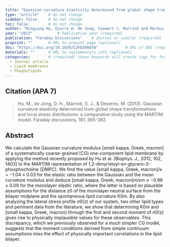```yaml
---
title: "Gaussian curvature elasticity determined from global shape transformations and local stress distributions: a comparative study using the MARTINI model"          # Paper title (required)
type: "article"    # do not change
sidebar: false     # do not change
toc: false         # do not change
author: "Mingyang Hu, Djurre H. de Jong, Siewert J. Marrink and Markus Deserno"         # Paper authors (required)
year: "2013"           # Publication year (required)
publication: "Faraday Discussions"    # Journal or similar (required)
preprint: ""       # URL to prepint page (optional)  
doi: "https://doi.org/10.1039/C2FD20087B"            # URL of DOI (required)  
materials: ""      # URL to suplementary info (optional)
categories:        # (required) these keywords will create tags for further filtering. 
  - Journal article
  - Lipid membranes
  - Phopholipids
---
```


<!-- 
The info below is just an example. 

Both fields are required and they have to be replaced with the respective info for each paper. 

Please notice the `> ` symbol before the citation, it gives it additional styling.  
-->

## Citation (APA 7)      

> Hu, M., de Jong, D. H., Marrink, S. J., & Deserno, M. (2013). Gaussian curvature elasticity determined from global shape transformations and local stress distributions: a comparative study using the MARTINI model. Faraday discussions, 161, 365-382.

## Abstract

We calculate the Gaussian curvature modulus [small kappa, Greek, macron] of a systematically coarse-grained (CG) one-component lipid membrane by applying the method recently proposed by Hu et al. [Biophys. J., 2012, 102, 1403] to the MARTINI representation of 1,2-dimyristoyl-sn-glycero-3-phosphocholine (DMPC). We find the value [small kappa, Greek, macron]/κ = −1.04 ± 0.03 for the elastic ratio between the Gaussian and the mean curvature modulus and deduce [small kappa, Greek, macron]m/κm ≈ −0.98 ± 0.09 for the monolayer elastic ratio, where the latter is based on plausible assumptions for the distance z0 of the monolayer neutral surface from the bilayer midplane and the spontaneous lipid curvature K0m. By also analyzing the lateral stress profile σ0(z) of our system, two other lipid types and pertinent data from the literature, we show that determining K0m and [small kappa, Greek, macron] through the first and second moment of σ0(z) gives rise to physically implausible values for these observables. This discrepancy, which we previously observed for a much simpler CG model, suggests that the moment conditions derived from simple continuum assumptions miss the effect of physically important correlations in the lipid bilayer.